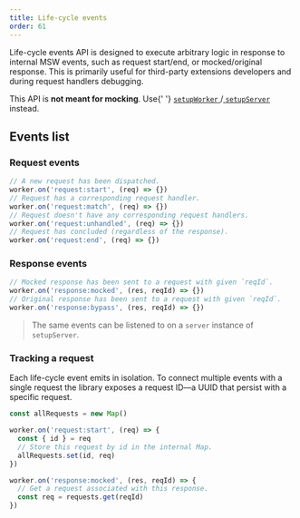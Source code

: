 ```yaml
---
title: Life-cycle events
order: 61
---
```


Life-cycle events API is designed to execute arbitrary logic in response to internal MSW events, such as request start/end, or mocked/original response. This is primarily useful for third-party extensions developers and during request handlers debugging.

<Hint>
  This API is <strong>not meant for mocking</strong>. Use{' '}
  <a href="/docs/api/setup-worker">
    <code>setupWorker</code>
  </a>
  /<a href="/docs/api/setup-server">
    <code>setupServer</code>
  </a> instead.
</Hint>

## Events list

### Request events

```js
// A new request has been dispatched.
worker.on('request:start', (req) => {})
// Request has a corresponding request handler.
worker.on('request:match', (req) => {})
// Request doesn't have any corresponding request handlers.
worker.on('request:unhandled', (req) => {})
// Request has concluded (regardless of the response).
worker.on('request:end', (req) => {})
```

### Response events

```js
// Mocked response has been sent to a request with given `reqId`.
worker.on('response:mocked', (res, reqId) => {})
// Original response has been sent to a request with given `reqId`.
worker.on('response:bypass', (res, reqId) => {})
```

> The same events can be listened to on a `server` instance of `setupServer`.

### Tracking a request

Each life-cycle event emits in isolation. To connect multiple events with a single request the library exposes a request ID—a UUID that persist with a specific request.

```js focusedLines=5-6,10-11
const allRequests = new Map()

worker.on('request:start', (req) => {
  const { id } = req
  // Store this request by id in the internal Map.
  allRequests.set(id, req)
})

worker.on('response:mocked', (res, reqId) => {
  // Get a request associated with this response.
  const req = requests.get(reqId)
})
```
